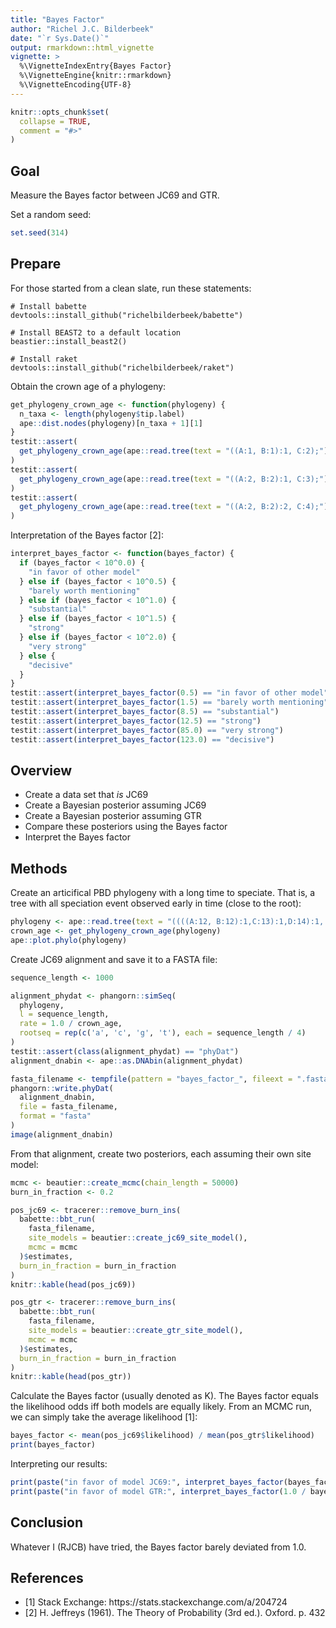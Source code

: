 ```yaml
---
title: "Bayes Factor"
author: "Richel J.C. Bilderbeek"
date: "`r Sys.Date()`"
output: rmarkdown::html_vignette
vignette: >
  %\VignetteIndexEntry{Bayes Factor}
  %\VignetteEngine{knitr::rmarkdown}
  %\VignetteEncoding{UTF-8}
---
```


```r
knitr::opts_chunk$set(
  collapse = TRUE,
  comment = "#>"
)
```

## Goal

Measure the Bayes factor between JC69 and GTR.

Set a random seed:

```r
set.seed(314)
```


## Prepare

For those started from a clean slate, run these statements:

```
# Install babette
devtools::install_github("richelbilderbeek/babette")

# Install BEAST2 to a default location
beastier::install_beast2()

# Install raket
devtools::install_github("richelbilderbeek/raket")
```

Obtain the crown age of a phylogeny:

```r
get_phylogeny_crown_age <- function(phylogeny) {
  n_taxa <- length(phylogeny$tip.label)
  ape::dist.nodes(phylogeny)[n_taxa + 1][1]
}
testit::assert(
  get_phylogeny_crown_age(ape::read.tree(text = "((A:1, B:1):1, C:2);")) == 2
)
testit::assert(
  get_phylogeny_crown_age(ape::read.tree(text = "((A:2, B:2):1, C:3);")) == 3
)
testit::assert(
  get_phylogeny_crown_age(ape::read.tree(text = "((A:2, B:2):2, C:4);")) == 4
)
```
Interpretation of the Bayes factor [2]:

```r
interpret_bayes_factor <- function(bayes_factor) {
  if (bayes_factor < 10^0.0) {
    "in favor of other model"
  } else if (bayes_factor < 10^0.5) {
    "barely worth mentioning"
  } else if (bayes_factor < 10^1.0) {
    "substantial"
  } else if (bayes_factor < 10^1.5) {
    "strong"
  } else if (bayes_factor < 10^2.0) {
    "very strong"
  } else {
    "decisive"
  }
}
testit::assert(interpret_bayes_factor(0.5) == "in favor of other model")
testit::assert(interpret_bayes_factor(1.5) == "barely worth mentioning")
testit::assert(interpret_bayes_factor(8.5) == "substantial")
testit::assert(interpret_bayes_factor(12.5) == "strong")
testit::assert(interpret_bayes_factor(85.0) == "very strong")
testit::assert(interpret_bayes_factor(123.0) == "decisive")
```

## Overview

 * Create a data set that *is* JC69
 * Create a Bayesian posterior assuming JC69
 * Create a Bayesian posterior assuming GTR
 * Compare these posteriors using the Bayes factor
 * Interpret the Bayes factor

## Methods

Create an articifical PBD phylogeny with a long time to speciate. That is,
a tree with all speciation event observed early in time (close to the root):
 
```r
phylogeny <- ape::read.tree(text = "((((A:12, B:12):1,C:13):1,D:14):1, E:15);")
crown_age <- get_phylogeny_crown_age(phylogeny)
ape::plot.phylo(phylogeny)
```

Create JC69 alignment and save it to a FASTA file:

```r
sequence_length <- 1000

alignment_phydat <- phangorn::simSeq(
  phylogeny,
  l = sequence_length,
  rate = 1.0 / crown_age,
  rootseq = rep(c('a', 'c', 'g', 't'), each = sequence_length / 4)
)
testit::assert(class(alignment_phydat) == "phyDat")
alignment_dnabin <- ape::as.DNAbin(alignment_phydat)

fasta_filename <- tempfile(pattern = "bayes_factor_", fileext = ".fasta")
phangorn::write.phyDat(
  alignment_dnabin,
  file = fasta_filename,
  format = "fasta"
)
image(alignment_dnabin)
```

From that alignment, create two posteriors, each assuming their own site model:

```r
mcmc <- beautier::create_mcmc(chain_length = 50000)
burn_in_fraction <- 0.2

pos_jc69 <- tracerer::remove_burn_ins(
  babette::bbt_run(
    fasta_filename, 
    site_models = beautier::create_jc69_site_model(),
    mcmc = mcmc
  )$estimates,
  burn_in_fraction = burn_in_fraction
)
knitr::kable(head(pos_jc69))
```

```r
pos_gtr <- tracerer::remove_burn_ins(
  babette::bbt_run(
    fasta_filename, 
    site_models = beautier::create_gtr_site_model(),
    mcmc = mcmc
  )$estimates,
  burn_in_fraction = burn_in_fraction
)
knitr::kable(head(pos_gtr))
```

Calculate the Bayes factor (usually denoted as K). 
The Bayes factor equals the likelihood odds iff both models are equally likely.
From an MCMC run, we can simply take the average likelihood [1]:

```r
bayes_factor <- mean(pos_jc69$likelihood) / mean(pos_gtr$likelihood)
print(bayes_factor)
```

Interpreting our results:

```r
print(paste("in favor of model JC69:", interpret_bayes_factor(bayes_factor)))
print(paste("in favor of model GTR:", interpret_bayes_factor(1.0 / bayes_factor)))
```

## Conclusion

Whatever I (RJCB) have tried, the Bayes factor barely deviated from 1.0.

## References

* [1] Stack Exchange: https://stats.stackexchange.com/a/204724
* [2] H. Jeffreys (1961). The Theory of Probability (3rd ed.). Oxford. p. 432
